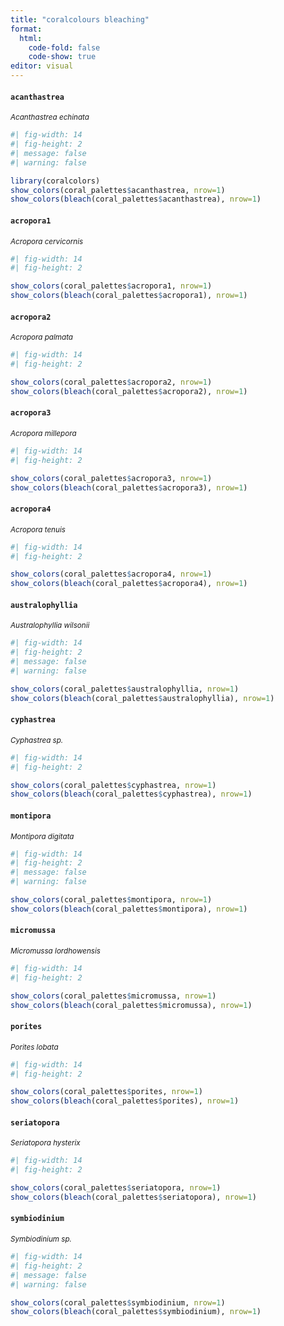 ```yaml
---
title: "coralcolours bleaching"
format:
  html:
    code-fold: false
    code-show: true
editor: visual
---
```


#### `acanthastrea`

^*Acanthastrea echinata*^

```r
#| fig-width: 14
#| fig-height: 2
#| message: false
#| warning: false

library(coralcolors)
show_colors(coral_palettes$acanthastrea, nrow=1)
show_colors(bleach(coral_palettes$acanthastrea), nrow=1)
```

#### `acropora1`

^*Acropora cervicornis*^

```r
#| fig-width: 14
#| fig-height: 2

show_colors(coral_palettes$acropora1, nrow=1)
show_colors(bleach(coral_palettes$acropora1), nrow=1)
```

#### `acropora2`

^*Acropora palmata*^

```r
#| fig-width: 14
#| fig-height: 2

show_colors(coral_palettes$acropora2, nrow=1)
show_colors(bleach(coral_palettes$acropora2), nrow=1)
```

#### `acropora3`

^*Acropora millepora*^

```r
#| fig-width: 14
#| fig-height: 2

show_colors(coral_palettes$acropora3, nrow=1)
show_colors(bleach(coral_palettes$acropora3), nrow=1)
```

#### `acropora4`

^*Acropora tenuis*^

```r
#| fig-width: 14
#| fig-height: 2

show_colors(coral_palettes$acropora4, nrow=1)
show_colors(bleach(coral_palettes$acropora4), nrow=1)

```

#### `australophyllia`

^*Australophyllia wilsonii*^

```r
#| fig-width: 14
#| fig-height: 2
#| message: false
#| warning: false

show_colors(coral_palettes$australophyllia, nrow=1)
show_colors(bleach(coral_palettes$australophyllia), nrow=1)
```

#### `cyphastrea`

^*Cyphastrea sp.*^

```r
#| fig-width: 14
#| fig-height: 2

show_colors(coral_palettes$cyphastrea, nrow=1)
show_colors(bleach(coral_palettes$cyphastrea), nrow=1)
```

#### `montipora`

^*Montipora digitata*^

```r
#| fig-width: 14
#| fig-height: 2
#| message: false
#| warning: false

show_colors(coral_palettes$montipora, nrow=1)
show_colors(bleach(coral_palettes$montipora), nrow=1)
```

#### `micromussa`

^*Micromussa lordhowensis*^

```r
#| fig-width: 14
#| fig-height: 2

show_colors(coral_palettes$micromussa, nrow=1)
show_colors(bleach(coral_palettes$micromussa), nrow=1)

```

#### `porites`

^*Porites lobata*^

```r
#| fig-width: 14
#| fig-height: 2

show_colors(coral_palettes$porites, nrow=1)
show_colors(bleach(coral_palettes$porites), nrow=1)
```

#### `seriatopora`

^*Seriatopora hysterix*^

```r
#| fig-width: 14
#| fig-height: 2

show_colors(coral_palettes$seriatopora, nrow=1)
show_colors(bleach(coral_palettes$seriatopora), nrow=1)
```

#### `symbiodinium`

^*Symbiodinium sp.*^

```r
#| fig-width: 14
#| fig-height: 2
#| message: false
#| warning: false

show_colors(coral_palettes$symbiodinium, nrow=1)
show_colors(bleach(coral_palettes$symbiodinium), nrow=1)
```
